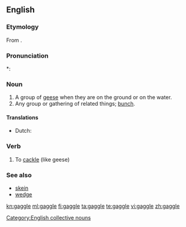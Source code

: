 ==English==

===Etymology===
From {{etyl|enm}} {{term|gagelen||to cackle}}.

===Pronunciation===
*: {{rhymes|æɡəl}}

===Noun===
{{en-noun|s}}

# A group of [[goose|geese]] when they are on the ground or on the water.
# Any group or gathering of related things; [[bunch]].

====Translations====
{{rfc-trans}}
{{trans-top|}}
* Dutch: {{t+|nl|troep|n}}
{{trans-mid}}
{{trans-bottom}}

===Verb===
{{en-verb|gaggl|ing}}

# To [[cackle]] (like geese)

===See also===
* [[skein]]
* [[wedge]]

[[Category:English collective nouns]]

[[kn:gaggle]]
[[ml:gaggle]]
[[fi:gaggle]]
[[ta:gaggle]]
[[te:gaggle]]
[[vi:gaggle]]
[[zh:gaggle]]